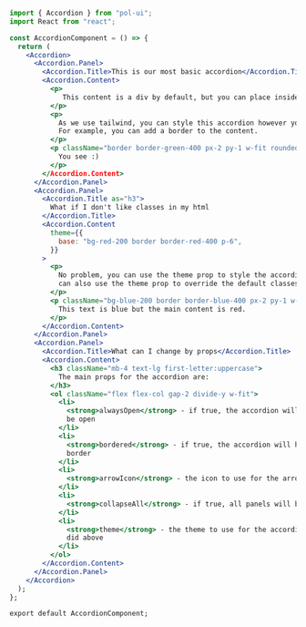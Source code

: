 ```jsx
import { Accordion } from "pol-ui";
import React from "react";

const AccordionComponent = () => {
  return (
    <Accordion>
      <Accordion.Panel>
        <Accordion.Title>This is our most basic accordion</Accordion.Title>
        <Accordion.Content>
          <p>
             This content is a div by default, but you can place inside any other component you like, for example, this <p> tag.
          </p>
          <p>
            As we use tailwind, you can style this accordion however you like.
            For example, you can add a border to the content.
          </p>
          <p className="border border-green-400 px-2 py-1 w-fit rounded-xl bg-green-200 mt-2">
            You see :)
          </p>
        </Accordion.Content>
      </Accordion.Panel>
      <Accordion.Panel>
        <Accordion.Title as="h3">
          What if I don't like classes in my html
        </Accordion.Title>
        <Accordion.Content
          theme={{
            base: "bg-red-200 border border-red-400 p-6",
          }}
        >
          <p>
            No problem, you can use the theme prop to style the accordion. You
            can also use the theme prop to override the default classes.
          </p>
          <p className="bg-blue-200 border border-blue-400 px-2 py-1 w-fit rounded-xl mt-2">
            This text is blue but the main content is red.
          </p>
        </Accordion.Content>
      </Accordion.Panel>
      <Accordion.Panel>
        <Accordion.Title>What can I change by props</Accordion.Title>
        <Accordion.Content>
          <h3 className="mb-4 text-lg first-letter:uppercase">
            The main props for the accordion are:
          </h3>
          <ol className="flex flex-col gap-2 divide-y w-fit">
            <li>
              <strong>alwaysOpen</strong> - if true, the accordion will always
              be open
            </li>
            <li>
              <strong>bordered</strong> - if true, the accordion will have a
              border
            </li>
            <li>
              <strong>arrowIcon</strong> - the icon to use for the arrow
            </li>
            <li>
              <strong>collapseAll</strong> - if true, all panels will be closed
            </li>
            <li>
              <strong>theme</strong> - the theme to use for the accordion as we
              did above
            </li>
          </ol>
        </Accordion.Content>
      </Accordion.Panel>
    </Accordion>
  );
};

export default AccordionComponent;
```
